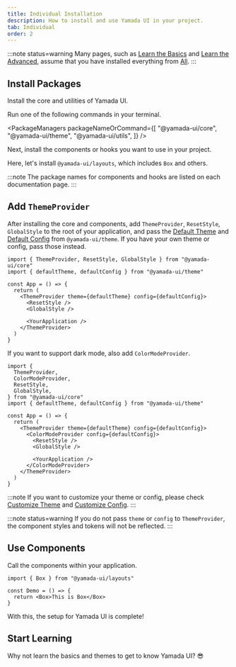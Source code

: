 ```yaml
---
title: Individual Installation
description: How to install and use Yamada UI in your project.
tab: Individual
order: 2
---
```


:::note status=warning
Many pages, such as [Learn the Basics](/getting-started/installation/basic) and [Learn the Advanced](/getting-started/installation/advanced), assume that you have installed everything from [All](/getting-started/installation).
:::

## Install Packages

Install the core and utilities of Yamada UI.

Run one of the following commands in your terminal.

<PackageManagers
  packageNameOrCommand={[
    "@yamada-ui/core",
    "@yamada-ui/theme",
    "@yamada-ui/utils",
  ]}
/>

Next, install the components or hooks you want to use in your project.

Here, let's install `@yamada-ui/layouts`, which includes `Box` and others.

<PackageManagers packageNameOrCommand="@yamada-ui/layouts" />

:::note
The package names for components and hooks are listed on each documentation page.
:::

## Add `ThemeProvider`

After installing the core and components, add `ThemeProvider`, `ResetStyle`, `GlobalStyle` to the root of your application, and pass the [Default Theme](/styled-system/theming/default-theme) and [Default Config](/styled-system/configure/default-config) from `@yamada-ui/theme`. If you have your own theme or config, pass those instead.

```tsx live=false highlight={6,7,8,11}
import { ThemeProvider, ResetStyle, GlobalStyle } from "@yamada-ui/core"
import { defaultTheme, defaultConfig } from "@yamada-ui/theme"

const App = () => {
  return (
    <ThemeProvider theme={defaultTheme} config={defaultConfig}>
      <ResetStyle />
      <GlobalStyle />

      <YourApplication />
    </ThemeProvider>
  )
}
```

If you want to support dark mode, also add `ColorModeProvider`.

```tsx live=false highlight={7,12}
import {
  ThemeProvider,
  ColorModeProvider,
  ResetStyle,
  GlobalStyle,
} from "@yamada-ui/core"
import { defaultTheme, defaultConfig } from "@yamada-ui/theme"

const App = () => {
  return (
    <ThemeProvider theme={defaultTheme} config={defaultConfig}>
      <ColorModeProvider config={defaultConfig}>
        <ResetStyle />
        <GlobalStyle />

        <YourApplication />
      </ColorModeProvider>
    </ThemeProvider>
  )
}
```

:::note
If you want to customize your theme or config, please check [Customize Theme](/styled-system/theming/customize-theme) and [Customize Config](/styled-system/configure/customize-config).
:::

:::note status=warning
If you do not pass `theme` or `config` to `ThemeProvider`, the component styles and tokens will not be reflected.
:::

## Use Components

Call the components within your application.

```tsx live=false
import { Box } from "@yamada-ui/layouts"

const Demo = () => {
  return <Box>This is Box</Box>
}
```

With this, the setup for Yamada UI is complete!

## Start Learning

Why not learn the basics and themes to get to know Yamada UI? 😎

<CardContainer>
  <LinkCard href="/getting-started/basics" />
  <LinkCard
    href="/styled-system/theming"
    title="Learn About Themes"
    description="Learn about Yamada UI's default theme, and how to create and change colors, fonts, and other theme values."
  />
  <LinkCard
    href="/components"
    title="Explore Components"
    description="Yamada UI offers over 100 flexible components. All components support animations and dark mode."
  />
  <LinkCard
    href="https://github.com/hirotomoyamada/yamada-ui"
    title="Explore the Source Code"
    description="The packages and documentation site for Yamada UI are open source. If you like Yamada UI, please give it a star."
  />
</CardContainer>
